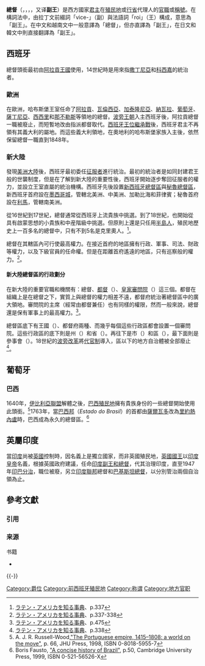 '''總督'''（{{lang-es|virrey}}，{{lang-pt|vice-rei}}，{{lang-fr|Vice-roi}}，{{lang-en|viceroy}}，又译'''副王'''）是西方國家[[君主|君主]]在[[殖民地|殖民地]]或[[行省|行省]]代理人的[[官職|官職]]或[[稱號|稱號]]。在構詞法中，由拉丁文前綴詞「vice-」（副）與法語詞「roi」（王）構成，意思為「副王」。在中文和越南文中一般意譯為「總督」，但亦直譯為「副王」，在日文和韓文中則直接翻譯為「副王」。

==西班牙==
總督頭銜最初由[[阿拉貢王國|阿拉貢王國]]使用，14世紀時是用來指[[撒丁尼亞|撒丁尼亞]]和[[科西嘉|科西嘉]]的統治者。
===歐洲===
在歐洲，哈布斯堡王室任命了[[阿拉貢王國|阿拉貢]]、[[瓦倫西亞王國|瓦倫西亞]]、[[加泰隆尼亞親王國|加泰隆尼亞]]、[[納瓦拉|納瓦拉]]、[[葡萄牙王國|葡萄牙]]、[[薩丁尼亞王國|薩丁尼亞]]、[[西西里王國|西西里]]和[[那不勒斯王國|那不勒斯]]等領地的總督。[[波旁王朝|波旁王朝]]入主西班牙後，阿拉貢總督一職被廢止，而短暫地改由指派都督取代。[[西班牙王位繼承戰|西班牙王位繼承戰]]後，西班牙君主不再領有其義大利的屬地。而這些義大利領地，在奧地利的哈布斯堡家族入主後，依然保留總督一職直到1848年。
===新大陸===
發現[[美洲大陸|美洲大陸]]後，西班牙最初委任[[征服者|征服者]]進行統治。最初的統治者是如同封建君王般的世襲制度，但是在了解到新大陸的重要性後，西班牙開始逐步奪回征服者的權力，並設立王室直屬的統治機構。西班牙先後設置[[新西班牙總督轄區|新西班牙總督區]]與[[秘魯總督區|秘魯總督區]]，新西班牙首府設在[[墨西哥城|墨西哥城]]，管轄北美洲、中美洲、加勒比海和菲律賓；秘魯首府設在[[利馬|利馬]]，管轄南美洲。

從16世紀到17世紀，總督通常從西班牙上流貴族中挑選。到了18世紀，也開始從具有啟蒙思想的小貴族和中産階級中挑選。但原則上還是只任用[[半島人|半島人]]，殖民地歷史上一百多名的總督中，只有不到5名是克里奧人。<ref>[[#大貫1987|ラテン・アメリカを知る事典]]、p.337</ref>。

總督在其轄區內可行使最高權力。在接近首府的地區擁有行政、軍事、司法、財政等權力，以及下級官員的任命權。但是在距離首府遙遠的地區，只有巡察般的權力。<ref>[[#大貫1987|ラテン・アメリカを知る事典]]、p.337-338</ref>。

==== 新大陸總督區的行政劃分 ====
在新大陸的重要官職和機關有：總督、[[都督府|都督]]（{{lang-es|Capitania General}}）、[[皇家審問院|皇家審問院]]（{{lang-es|Real Audiencia}}）這三個。都督在組織上是在總督之下，實質上與總督的權力相差不遠，都督府統治著總督區中的廣大領地。審問院的主席（經常由都督兼任）也有同樣的權限，然而一般來說，總督還是保有軍事上的最高權力。<ref>[[#大貫1987|ラテン・アメリカを知る事典]]、p.475</ref>。

總督區底下有王國（{{lang-es|Reino}}）、都督府兩種、而幾乎每個這些行政區都會設置一個審問院。這些行政區的底下則是州（{{lang-es|Gobierno}}）和省（{{lang-es|Provincia}}）。再往下是市（{{lang-es|Alcaldía Mayor}}）和區（{{lang-es|Corregimiento}}），最下面則是參事會（{{lang-es|Cabildo}}）。18世紀的[[波旁改革|波旁改革]]將[[代官制|代官制]]導入，區以下的地方自治體被全部廢止<ref>[[#大貫1987|ラテン・アメリカを知る事典]]、p.338</ref>。

==葡萄牙==
===巴西===
{{further|巴西殖民地|葡萄牙的美洲殖民地化}}
1640年，[[伊比利亞聯盟|伊比利亞聯盟]]解體之後，[[巴西殖民地|巴西殖民地]]擁有貴族身份的一些總督開始使用此頭銜。<ref>A. J. R. Russell-Wood,[https://books.google.com/books?id=JTVH7PZU1hUC&lpg=RA1-PA66&dq=Portuguese%20Viceroy%2C%20Governor&as_brr=3&pg=RA1-PA66#v=onepage&q=Portuguese%20Viceroy,%20Governor&f=false "The Portuguese empire, 1415–1808: a world on the move"], p. 66, JHU Press, 1998, ISBN 0-8018-5955-7</ref>1763年，當[[巴西邦|巴西邦]]（''Estado do Brasil''）的首都由[[薩爾瓦多_(巴西)|薩爾瓦多]]改為[[里約熱內盧|里約熱內盧]]時，巴西成為永久的總督區。<ref>Boris Fausto, [https://books.google.com/books?id=HJdaM325m8IC&lpg=PA50&dq=Viceroyalty%20of%20Brazil%201763&lr=&as_brr=3&pg=PA50#v=onepage&q=Viceroyalty%20of%20Brazil%201763&f=false "A concise history of Brazil"], p.50, Cambridge University Press, 1999, ISBN 0-521-56526-X</ref>

==英屬印度==


當[[英屬印度|印度]]尚被[[英國|英國]]控制時，因名義上是獨立國家，而非英國殖民地，[[英國國王|英國國王]]以[[印度皇帝|印度皇帝]]名義，根據英國政府建議，任命[[印度副王|印度副王和總督]]，代其治理印度，直至1947年[[印巴分治|印巴分治]]，職位被廢，另立[[印度聯邦|印度聯邦]]總督和[[巴基斯坦總督|巴基斯坦總督]]，以分別管治兩個自治領為止。

== 參考文獻 ==
=== 引用 ===
{{Reflist|30em}}

=== 来源 ===
{{refbegin}}
; 书籍
* {{cite book |authors = 大貫良夫、落合一泰、国本伊代、恒川恵市、福嶋正徳、松下洋 |year = 1987年 |title = ラテン・アメリカを知る事典 |publisher = 平凡社 |ISBN = 4582126251 |ref = 大貫1987 }}
{{refend}}

{{-}}
{{西班牙帝國}}

[[Category:爵位|Category:爵位]]
[[Category:前西班牙殖民地|Category:前西班牙殖民地]]
[[Category:称谓|Category:称谓]]
[[Category:地方官职|Category:地方官职]]